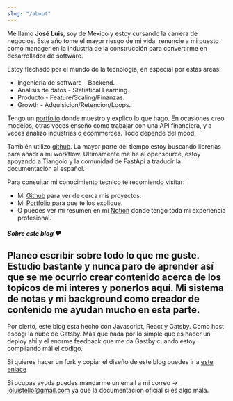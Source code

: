 ```yaml
---
slug: "/about"
---
```


Me llamo **José Luis**, soy de México y estoy cursando la carrera de negocios. Este año tome el mayor riesgo de mi vida, renuncie a mi puesto como manager en la industria de la construcción para convertirme en desarrollador de software.

Estoy flechado por el mundo de la tecnología, en especial por estas areas:
 - Ingenieria de software - Backend.  
 - Analisis de datos - Statistical Learning.
 - Producto - Feature/Scaling/Finanzas.
 - Growth - Adquisicion/Retencion/Loops.

Tengo un [portfolio](https://joseluistello.github.io/) donde muestro y explico lo que hago. En ocasiones creo modelos, otras veces enseño como trabajar con una API financiera, y a veces analizo industrias o ecommerces. Todo depende del mood.

También utilizo [github](https://github.com/joseluistello). La mayor parte del tiempo estoy buscando librerías para añadr a mi workflow. Ultimamente me he al opensource, estoy apoyando a Tiangolo y la comunidad de FastApi a traducir la documentación al español.

Para consultar mi conocimiento tecnico te recomiendo visitar:
- Mi [Github](https://github.com/joseluistello) para ver de cerca mis proyectos.
- Mi [Portfolio](https://joseluistello.github.io/) para que te los explique. 
- O puedes ver mi resumen en mi [Notion](https://www.notion.so/joseluistello/resume-908176d50910492f82bb0c2c50150406) donde tengo toda mi experiencia profesional.

##### Sobre este blog ❤️

Planeo escribir sobre todo lo que me guste. Estudio bastante y nunca paro de aprender así que se me ocurrio crear contenido acerca de los topicos de mi interes y ponerlos aquí. Mi sistema de notas y mi background como creador de contenido me ayudan mucho en esta parte.
--- 

Por cierto, este blog esta hecho con Javascript, React y Gatsby. Como host escogí la nube de Gatsby. Más que nada por lo simple que es hacer un deploy ahí y el enorme feedback que me da Gastby cuando estoy compilando mál el codigo. 

Si quieres hacer un fork y copiar el diseño de este blog puedes ir a [este enlace](https://github.com/joseluistello/Blog)

Si ocupas ayuda puedes mandarme un email a mi correo -> joluistello@gmail.com ya que la documentación oficial si es algo mala.




